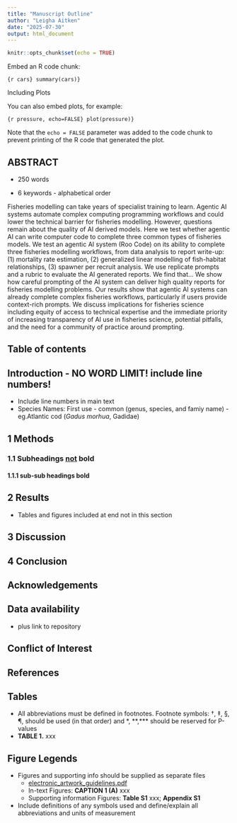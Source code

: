 ---
title: "Manuscript Outline"
author: "Leigha Aitken"
date: "2025-07-30"
output: html_document
---

```{r setup, include=FALSE}
knitr::opts_chunk$set(echo = TRUE)
```

Embed an R code chunk:

```{r cars} summary(cars)}
```

Including Plots

You can also embed plots, for example:

```{r pressure, echo=FALSE} plot(pressure)}
```

Note that the `echo = FALSE` parameter was added to the code chunk to prevent printing of the R code that generated the plot.

## ABSTRACT

-   250 words

-   6 keywords - alphabetical order

Fisheries modelling can take years of specialist training to learn. Agentic AI systems automate complex computing programming workflows and could lower the technical barrier for fisheries modelling. However, questions remain about the quality of AI derived models. Here we test whether agentic AI can write computer code to complete three common types of fisheries models. We test an agentic AI system (Roo Code) on its ability to complete three fisheries modelling workflows, from data analysis to report write-up: (1) mortality rate estimation, (2) generalized linear modelling of fish-habitat relationships, (3) spawner per recruit analysis. We use replicate prompts and a rubric to evaluate the AI generated reports. We find that... We show how careful prompting of the AI system can deliver high quality reports for fisheries modelling problems. Our results show that agentic AI systems can already complete complex fisheries workflows, particularly if users provide context-rich prompts. We discuss implications for fisheries science including equity of access to technical expertise and the immediate priority of increasing transparency of AI use in fisheries science, potential pitfalls, and the need for a community of practice around prompting.

## Table of contents

## Introduction - NO WORD LIMIT! include line numbers!

-   Include line numbers in main text
-   Species Names: First use - common (genus, species, and famiy name) - eg.Atlantic cod (*Gadus morhua*, Gadidae)

## 1 Methods

### 1.1 Subheadings [not]{.underline} bold

#### 1.1.1 sub-sub headings bold

## 2 Results

-   Tables and figures included at end not in this section

## 3 Discussion

## 4 Conclusion

## Acknowledgements

## Data availability

-   plus link to repository

## Conflict of Interest

## References

## Tables

-   All abbreviations must be defined in footnotes. Footnote symbols: †, ‡, §, ¶, should be used (in that order) and \*, \*\*,\*\*\* should be reserved for P-values
-   **TABLE 1.** xxx

## Figure Legends

-   Figures and supporting info should be supplied as separate files
    -   [electronic_artwork_guidelines.pdf](https://media.wiley.com/assets/7323/92/electronic_artwork_guidelines.pdf)
    -   In-text Figures: **CAPTION 1 (A)** xxx
    -   Supporting information Figures: **Table S1** xxx; **Appendix S1**
-   Include definitions of any symbols used and define/explain all abbreviations and units of measurement
